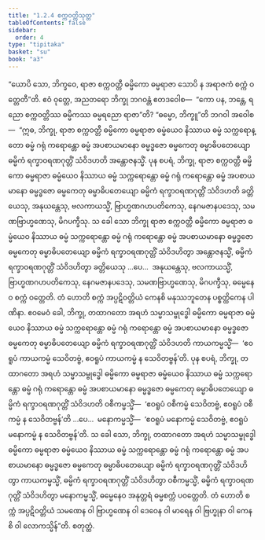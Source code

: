 ```yaml
---
title: "1.2.4 စက္ကဝတ္တိသုတ္တ"
tableOfContents: false
sidebar:
  order: 4
type: "tipitaka"
basket: "su"
book: "a3"
---
```



<DynamicBreadcrumb />

<Division number="14" book="a3" e="ch" v="15" p="107">

<Paragraph number="54" book="a3">
“ယောပိ သော, ဘိက္ခဝေ, ရာဇာ စက္ကဝတ္တီ ဓမ္မိကော ဓမ္မရာဇာ သောပိ န အရာဇကံ စက္ကံ ဝတ္တေတီ”တိ. ဧဝံ ဝုတ္တေ, အညတရော ဘိက္ခု ဘဂဝန္တံ ဧတဒဝေါစ—  “ကော ပန, ဘန္တေ, ရညော စက္ကဝတ္တိဿ ဓမ္မိကဿ ဓမ္မရညော ရာဇာ”တိ? “ဓမ္မော, ဘိက္ခူ”တိ ဘဂဝါ အဝေါစ—  “ဣဓ, ဘိက္ခု, ရာဇာ စက္ကဝတ္တီ ဓမ္မိကော ဓမ္မရာဇာ ဓမ္မံယေဝ နိဿာယ ဓမ္မံ သက္ကရောန္တော ဓမ္မံ ဂရုံ ကရောန္တော ဓမ္မံ အပစာယမာနော ဓမ္မဒ္ဓဇော ဓမ္မကေတု ဓမ္မာဓိပတေယျော ဓမ္မိကံ ရက္ခာဝရဏဂုတ္တိံ သံဝိဒဟတိ အန္တောဇနသ္မိံ.
</Paragraph>

<Paragraph number="55" book="a3">
ပုန စပရံ, ဘိက္ခု, ရာဇာ စက္ကဝတ္တီ ဓမ္မိကော ဓမ္မရာဇာ ဓမ္မံယေဝ နိဿာယ ဓမ္မံ သက္ကရောန္တော ဓမ္မံ ဂရုံ ကရောန္တော ဓမ္မံ အပစာယမာနော ဓမ္မဒ္ဓဇော ဓမ္မကေတု ဓမ္မာဓိပတေယျော ဓမ္မိကံ ရက္ခာဝရဏဂုတ္တိံ သံဝိဒဟတိ ခတ္တိယေသု, အနုယန္တေသု, ဗလကာယသ္မိံ, ဗြာဟ္မဏဂဟပတိကေသု, နေဂမဇာနပဒေသု, သမဏဗြာဟ္မဏေသု, မိဂပက္ခီသု. သ ခေါ သော ဘိက္ခု ရာဇာ စက္ကဝတ္တီ ဓမ္မိကော ဓမ္မရာဇာ ဓမ္မံယေဝ နိဿာယ ဓမ္မံ သက္ကရောန္တော ဓမ္မံ ဂရုံ ကရောန္တော ဓမ္မံ အပစာယမာနော ဓမ္မဒ္ဓဇော ဓမ္မကေတု ဓမ္မာဓိပတေယျော ဓမ္မိကံ ရက္ခာဝရဏဂုတ္တိံ သံဝိဒဟိတွာ အန္တောဇနသ္မိံ, ဓမ္မိကံ ရက္ခာဝရဏဂုတ္တိံ သံဝိဒဟိတွာ ခတ္တိယေသု …ပေ…  အနုယန္တေသု, ဗလကာယသ္မိံ, ဗြာဟ္မဏဂဟပတိကေသု, နေဂမဇာနပဒေသု, သမဏဗြာဟ္မဏေသု, မိဂပက္ခီသု, ဓမ္မေနေဝ စက္ကံ ဝတ္တေတိ. တံ ဟောတိ စက္ကံ အပ္ပဋိဝတ္တိယံ ကေနစိ မနုဿဘူတေန ပစ္စတ္ထိကေန ပါဏိနာ.
</Paragraph>

<Paragraph number="56" book="a3">
ဧဝမေဝံ ခေါ, ဘိက္ခု, တထာဂတော အရဟံ သမ္မာသမ္ဗုဒ္ဓေါ ဓမ္မိကော ဓမ္မရာဇာ ဓမ္မံယေဝ နိဿာယ ဓမ္မံ သက္ကရောန္တော ဓမ္မံ ဂရုံ ကရောန္တော ဓမ္မံ အပစာယမာနော ဓမ္မဒ္ဓဇော ဓမ္မကေတု ဓမ္မာဓိပတေယျော ဓမ္မိကံ ရက္ခာဝရဏဂုတ္တိံ သံဝိဒဟတိ ကာယကမ္မသ္မိံ—  ‘ဧဝရူပံ ကာယကမ္မံ သေဝိတဗ္ဗံ, ဧဝရူပံ ကာယကမ္မံ န သေဝိတဗ္ဗန်’တိ.
</Paragraph>

<Paragraph number="57" book="a3">
ပုန စပရံ, ဘိက္ခု, တထာဂတော အရဟံ သမ္မာသမ္ဗုဒ္ဓေါ ဓမ္မိကော ဓမ္မရာဇာ ဓမ္မံယေဝ နိဿာယ ဓမ္မံ သက္ကရောန္တော ဓမ္မံ ဂရုံ ကရောန္တော ဓမ္မံ အပစာယမာနော ဓမ္မဒ္ဓဇော ဓမ္မကေတု ဓမ္မာဓိပတေယျော ဓမ္မိကံ ရက္ခာဝရဏဂုတ္တိံ သံဝိဒဟတိ ဝစီကမ္မသ္မိံ—  ‘ဧဝရူပံ ဝစီကမ္မံ သေဝိတဗ္ဗံ, ဧဝရူပံ ဝစီကမ္မံ န သေဝိတဗ္ဗန်’တိ …ပေ…  မနောကမ္မသ္မိံ—  ‘ဧဝရူပံ မနောကမ္မံ သေဝိတဗ္ဗံ, ဧဝရူပံ မနောကမ္မံ န သေဝိတဗ္ဗန်’တိ.
</Paragraph>

<Paragraph number="58" book="a3">
သ ခေါ သော, ဘိက္ခု, တထာဂတော အရဟံ သမ္မာသမ္ဗုဒ္ဓေါ ဓမ္မိကော ဓမ္မရာဇာ ဓမ္မံယေဝ နိဿာယ ဓမ္မံ သက္ကရောန္တော ဓမ္မံ ဂရုံ ကရောန္တော ဓမ္မံ အပစာယမာနော ဓမ္မဒ္ဓဇော ဓမ္မကေတု ဓမ္မာဓိပတေယျော ဓမ္မိကံ ရက္ခာဝရဏဂုတ္တိံ သံဝိဒဟိတွာ ကာယကမ္မသ္မိံ, ဓမ္မိကံ ရက္ခာဝရဏဂုတ္တိံ သံဝိဒဟိတွာ ဝစီကမ္မသ္မိံ, ဓမ္မိကံ ရက္ခာဝရဏဂုတ္တိံ သံဝိဒဟိတွာ မနောကမ္မသ္မိံ, ဓမ္မေနေဝ အနုတ္တရံ ဓမ္မစက္ကံ ပဝတ္တေတိ. တံ ဟောတိ စက္ကံ အပ္ပဋိဝတ္တိယံ သမဏေန ဝါ ဗြာဟ္မဏေန ဝါ ဒေဝေန ဝါ မာရေန ဝါ ဗြဟ္မုနာ ဝါ ကေနစိ ဝါ လောကသ္မိန်”တိ.

</Paragraph>
</Division>

<Paragraph number="59" type="center" book="a3">
စတုတ္ထံ.
</Paragraph>